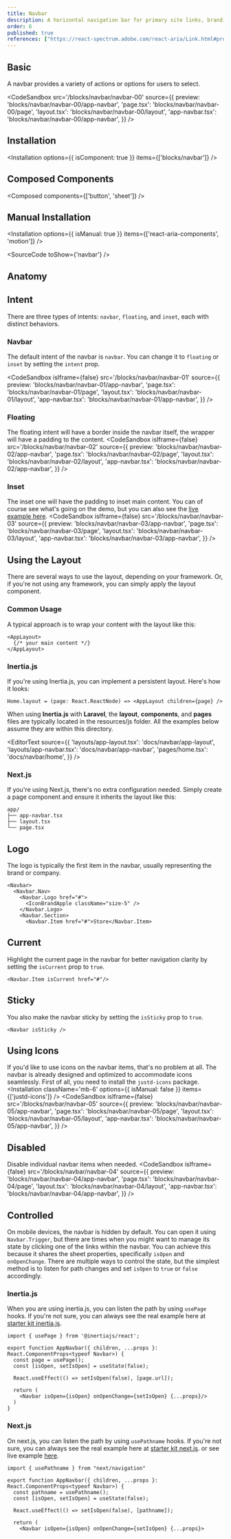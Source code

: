 ```yaml
---
title: Navbar
description: A horizontal navigation bar for primary site links, branding, and interactive elements.
order: 6
published: true
references: ["https://react-spectrum.adobe.com/react-aria/Link.html#props"]
---
```


## Basic
A navbar provides a variety of actions or options for users to select.

<CodeSandbox
  src='/blocks/navbar/navbar-00'
  source={{
    preview: 'blocks/navbar/navbar-00/app-navbar',
    'page.tsx': 'blocks/navbar/navbar-00/page',
    'layout.tsx': 'blocks/navbar/navbar-00/layout',
    'app-navbar.tsx': 'blocks/navbar/navbar-00/app-navbar',
  }} />

## Installation
<Installation options={{ isComponent: true }} items={['blocks/navbar']} />

## Composed Components
<Composed components={['button', 'sheet']} />

## Manual Installation
<Installation options={{ isManual: true }} items={['react-aria-components', 'motion']} />

<SourceCode toShow={'navbar'} />

## Anatomy
<Anatomy show='navbar-anatomy' />

## Intent
There are three types of intents: `navbar`, `floating`, and `inset`, each with distinct behaviors.

### Navbar
The default intent of the navbar is `navbar`. You can change it to `floating` or `inset` by setting the `intent` prop.

<CodeSandbox isIframe={false}
  src='/blocks/navbar/navbar-01'
  source={{
    preview: 'blocks/navbar/navbar-01/app-navbar',
    'page.tsx': 'blocks/navbar/navbar-01/page',
    'layout.tsx': 'blocks/navbar/navbar-01/layout',
    'app-navbar.tsx': 'blocks/navbar/navbar-01/app-navbar',
  }} />

### Floating
The floating intent will have a border inside the navbar itself, the wrapper will have a padding to the content.
<CodeSandbox isIframe={false}
  src='/blocks/navbar/navbar-02'
  source={{
    preview: 'blocks/navbar/navbar-02/app-navbar',
    'page.tsx': 'blocks/navbar/navbar-02/page',
    'layout.tsx': 'blocks/navbar/navbar-02/layout',
    'app-navbar.tsx': 'blocks/navbar/navbar-02/app-navbar',
  }} />


### Inset
The inset one will have the padding to inset main content. You can of course see what's going on the demo, but you can also see the [live example here](/blocks/navbar/navbar-03).
<CodeSandbox isIframe={false}
  src='/blocks/navbar/navbar-03'
  source={{
    preview: 'blocks/navbar/navbar-03/app-navbar',
    'page.tsx': 'blocks/navbar/navbar-03/page',
    'layout.tsx': 'blocks/navbar/navbar-03/layout',
    'app-navbar.tsx': 'blocks/navbar/navbar-03/app-navbar',
  }} />

## Using the Layout
There are several ways to use the layout, depending on your framework. Or, if you're not using any framework, you can simply apply the layout component.

### Common Usage
A typical approach is to wrap your content with the layout like this:
```
<AppLayout>
  {/* your main content */}
</AppLayout>
```
### Inertia.js
If you're using Inertia.js, you can implement a persistent layout. Here's how it looks:
```
Home.layout = (page: React.ReactNode) => <AppLayout children={page} />
```
When using **Inertia.js** with **Laravel**, the **layout**, **components**, and **pages** files are typically located in the resources/js folder. All the examples below assume they are within this directory.

<EditorText
  source={{
    'layouts/app-layout.tsx': 'docs/navbar/app-layout',
    'layouts/app-navbar.tsx': 'docs/navbar/app-navbar',
    'pages/home.tsx': 'docs/navbar/home',
  }} />

### Next.js
If you're using Next.js, there's no extra configuration needed. Simply create a page component and ensure it inherits the layout like this:
```
app/
├── app-navbar.tsx
├── layout.tsx
└── page.tsx
```

## Logo
The logo is typically the first item in the navbar, usually representing the brand or company.
```
<Navbar>
  <Navbar.Nav>
    <Navbar.Logo href="#">
      <IconBrandApple className="size-5" />
    </Navbar.Logo>
    <Navbar.Section>
      <Navbar.Item href="#">Store</Navbar.Item>
```

## Current
Highlight the current page in the navbar for better navigation clarity by setting the `isCurrent` prop to `true`.
```
<Navbar.Item isCurrent href="#"/>
```


## Sticky
You also make the navbar sticky by setting the `isSticky` prop to `true`.
```
<Navbar isSticky />
```

## Using Icons
If you'd like to use icons on the navbar items, that's no problem at all. The navbar is already designed and optimized to accommodate icons seamlessly. First of all, you need to install the `justd-icons` package.
<Installation className='mb-6' options={{ isManual: false }} items={['justd-icons']} />
<CodeSandbox isIframe={false}
  src='/blocks/navbar/navbar-05'
  source={{
    preview: 'blocks/navbar/navbar-05/app-navbar',
    'page.tsx': 'blocks/navbar/navbar-05/page',
    'layout.tsx': 'blocks/navbar/navbar-05/layout',
    'app-navbar.tsx': 'blocks/navbar/navbar-05/app-navbar',
  }} />

## Disabled
Disable individual navbar items when needed.
<CodeSandbox isIframe={false}
  src='/blocks/navbar/navbar-04'
  source={{
    preview: 'blocks/navbar/navbar-04/app-navbar',
    'page.tsx': 'blocks/navbar/navbar-04/page',
    'layout.tsx': 'blocks/navbar/navbar-04/layout',
    'app-navbar.tsx': 'blocks/navbar/navbar-04/app-navbar',
  }} />

## Controlled
On mobile devices, the navbar is hidden by default. You can open it using `Navbar.Trigger`, but there are times when you might want to manage its state by clicking one of the links within the navbar. You can achieve this because it shares the sheet properties, specifically `isOpen` and `onOpenChange`. There are multiple ways to control the state, but the simplest method is to listen for path changes and set `isOpen` to `true` or `false` accordingly.

### Inertia.js
When you are using inertia.js, you can listen the path by using `usePage` hooks. If you're not sure, you can always see the real example here at [starter kit inertia.js](https://github.com/justdlabs/inertia.ts).
```
import { usePage } from '@inertiajs/react';

export function AppNavbar({ children, ...props }: React.ComponentProps<typeof Navbar>) {
  const page = usePage();
  const [isOpen, setIsOpen] = useState(false);

  React.useEffect(() => setIsOpen(false), [page.url]);

  return (
    <Navbar isOpen={isOpen} onOpenChange={setIsOpen} {...props}/>
  )
}
```

### Next.js
On next.js, you can listen the path by using `usePathname` hooks. If you're not sure, you can always see the real example here at [starter kit next.js](https://github.com/justdlabs/next.js). or see live example [here](/blocks/navbar/navbar-01).
```
import { usePathname } from "next/navigation"

export function AppNavbar({ children, ...props }: React.ComponentProps<typeof Navbar>) {
  const pathname = usePathname();
  const [isOpen, setIsOpen] = useState(false);

  React.useEffect(() => setIsOpen(false), [pathname]);

  return (
    <Navbar isOpen={isOpen} onOpenChange={setIsOpen} {...props}>
```
